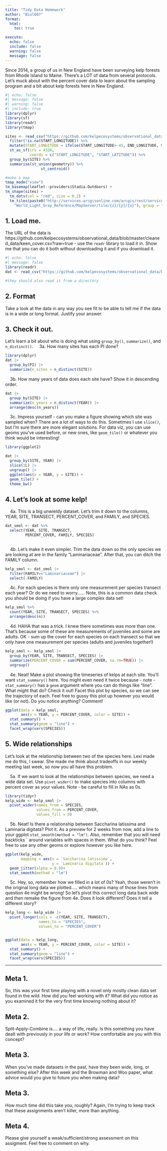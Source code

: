```yaml
---
title: "Tidy Data Homework"
author: "Biol607"
format: 
  html:
    toc: true

execute:
  echo: false
  include: false
  warning: false
  message: false
---
```


<!-- describe data more 
re-write some questions - confusing - 4c for example
4d - a lot of people didn't group by year, site, transect, AND species
-->

Since 2014, a group of us in New England have been surveying kelp forests from Rhode Island to Maine. There's a LOT of data from several protocols. Let's muck about with the percent cover data to learn about the sampling program and a bit about kelp forests here in New England.
```r
#| echo: false
#| message: false
#| warning: false
#| include: true
library(dplyr)
library(sf)
library(readr)
library(tmap)

sites <- read_csv("https://github.com/kelpecosystems/observational_data/raw/master/cleaned_data/keen_sites.csv") %>%
  filter(!is.na(START_LONGITUDE)) %>%
  mutate(START_LONGITUDE = ifelse(START_LONGITUDE>-45, END_LONGITUDE, START_LONGITUDE)) |>
  st_as_sf(crs = 4326, 
           coords = c("START_LONGITUDE", "START_LATITUDE")) %>%
  group_by(SITE) %>%
  summarise(st_union(geometry)) %>%
                st_centroid() 

#make a map
tmap_mode("view")
tm_basemap(leaflet::providers$Stadia.Outdoors) +
tm_shape(sites) +
  tm_dots(col = "red", size = 0.2) +
  tm_tiles(paste0("http://services.arcgisonline.com/arcgis/rest/services/Canvas/",
    "World_Light_Gray_Reference/MapServer/tile/{z}/{y}/{x}"), group = "Labels")
```

## 1. Load me.
The URL of the data is https://github.com/kelpecosystems/observational_data/blob/master/cleaned_data/keen_cover.csv?raw=true - use the `readr` library to load it in. Show me that you can do it both without downloading it and if you download it.

```r
#| echo: false
#| message: false
library(readr)
dat <- read_csv("https://github.com/kelpecosystems/observational_data/blob/master/cleaned_data/keen_cover.csv?raw=true")

#they should also read it from a directory
```

## 2. Format
Take a look at the data in any way you see fit to be able to tell me if the data is in a wide or long format. Justify your answer.

<!-- They should look at the data and note that there are multiple samples taken per transect of species with a cover measure for each species. This is long data - one measurement per species per transect, just like the Portal data -->

## 3. Check it out.

Let's learn a bit about who is doing what using `group_by()`, `summarize()`, and `n_distinct()`.
&nbsp; &nbsp; 3a. How many sites has each PI done?
```r
library(dplyr)
dat |>
  group_by(PI) |>
  summarize(n_sites = n_distinct(SITE))
```

&nbsp; &nbsp; 3b. How many years of data does each site have? Show it in descending order.

```r
dat |>
  group_by(SITE) |>
  summarize(n_years = n_distinct(YEAR)) |>
  arrange(desc(n_years))
```

&nbsp; &nbsp; 3c. Impress yourself - can you make a figure showing which site was sampled when? There are a lot of ways to do this. Sometimes I use `slice()`, but I'm sure there are more elegant solutions. For data viz, you can use geoms you've used before, or new ones, like `geom_tile()` or whatever you think would be interesting!

```r
library(ggplot2)

dat |>
  group_by(SITE, YEAR) |>
  slice(1L) |>
  ungroup() |>
  ggplot(aes(x = YEAR, y = SITE)) +
  geom_tile() +
  theme_bw()
```

## 4. Let's look at some kelp!

&nbsp; &nbsp; 4a. This is a big unwieldy dataset. Let's trim it down to the columns, YEAR, SITE, TRANSECT, PERCENT_COVER, and FAMILY, and SPECIES.

```r
dat_smol <- dat %>%
  select(YEAR, SITE, TRANSECT,
         PERCENT_COVER, FAMILY, SPECIES)
  
```

&nbsp; &nbsp; 4b. Let's make it even simpler. Trim the data down so the only species we are looking at are in the family "Laminariaceae". After that, you can ditch the FAMILY column.

```r
kelp_smol <- dat_smol |>
  filter(FAMILY=="Laminariaceae") |>
  select(-FAMILY)
```

&nbsp; &nbsp; 4c. For each species is there only one measurement per species  transect each year? Or do we need to worry...... Note, this is a common data check you should be doing if you have a large complex data set!

```r
kelp_smol %>%
  count(YEAR, SITE, TRANSECT, SPECIES) %>%
  arrange(desc(n))
```

&nbsp; &nbsp; 4d. HAHA that was a trick. I knew there sometimes was more than one. That's because some of these are measurements of juveniles and some are adults. OK - sum up the cover for each species on each transect so that we only have one measurement per species (adults and juveniles together!)

```r
kelp_smol <- kelp_smol |>
  group_by(YEAR, SITE, TRANSECT, SPECIES) |>
  summarize(PERCENT_COVER = sum(PERCENT_COVER, na.rm=TRUE)) |>
  ungroup()
```

&nbsp; &nbsp; 4e. Neat! Make a plot showing the timeseries of kelps at each site. You'll want `stat_summary()` here. You might even need it twice because - note - `stat_summary()` has a `geom` argument where you can do things like "line". What might that do? Check it out! Facet this plot by species, so we can see the trajectory of each. Feel free to gussy this plot up however you would like (or not). Do you notice anything? Comment!

```r
ggplot(data = kelp_smol,
       aes(x = YEAR, y = PERCENT_COVER, color = SITE)) +
  stat_summary() +
  stat_summary(geom = "line") +
  facet_wrap(vars(SPECIES))
```

## 5. Wide relationships
Let's look at the relationship between two of the species here. Lexi made me do this, I swear. She made me think about tradeoffs in our weekly meeting last week, so now you all have this problem.

&nbsp; &nbsp; 5a. If we want to look at the relationships between species, we need a wide data set. Use `pivot_wider()` to make species into columns with percent cover as your values. Note - be careful to fill in NAs as 0s.

```r
library(tidyr)
kelp_wide <- kelp_smol |>
  pivot_wider(names_from = SPECIES,
              values_from = PERCENT_COVER,
              values_fill = 0)
```

&nbsp; &nbsp; 5b. Neat! Is there a relationship between Saccharina latissima and Laminaria digitata? Plot it. As a preview for 2 weeks from now, add a line to your ggplot `stat_smooth(method = "lm")`. Also, remember that you will need backticks \` around variables with spaces in them. What do you think? Feel free to use any other geoms or explore however you like here.

```r
ggplot(kelp_wide,
       mapping = aes(x = `Saccharina latissima`,
                     y = `Laminaria digitata`)) +
  geom_jitter(alpha = 0.9)+
  stat_smooth(method = "lm")
```

&nbsp; &nbsp; 5c. Hey, so, remember how we filled in a lot of 0s? Yeah, those weren't in the original long data we plotted..... which means many of those lines from question 4e might be wrong! So let's pivot this correct long data back wide and then remake the figure from 4e. Does it look different? Does it tell a different story?

```r
kelp_long <- kelp_wide |>
  pivot_longer(cols = -c(YEAR, SITE, TRANSECT),
               names_to = "SPECIES",
               values_to = "PERCENT_COVER")


ggplot(data = kelp_long,
       aes(x = YEAR, y = PERCENT_COVER, color = SITE)) +
  stat_summary() +
  stat_summary(geom = "line") +
  facet_wrap(vars(SPECIES))
```


----


## Meta 1. 
So, this was your first time playing with a novel only mostly clean data set found in the wild. How did you feel working with it? What did you notice as you examined it for the very first time knowing nothing about it?

## Meta 2. 
Split-Apply-Combine is.... a way of life, really. Is this something you have dealt with previously in your life or work? How comfortable are you with this concept?

## Meta 3.
When you've made datasets in the past, have they been wide, long, or something else? After this week and the Browman and Woo paper, what advice would you give to future you when making data?

## Meta 3. 
How much time did this take you, roughly? Again, I'm trying to keep track that these assignments aren't killer, more than anything.  

## Meta 4. 
Please give yourself a weak/sufficient/strong assessment on this assigment. Feel free to comment on why.

